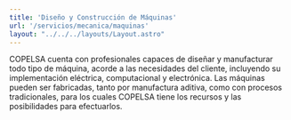 ```yaml
---
title: 'Diseño y Construcción de Máquinas'
url: '/servicios/mecanica/maquinas'
layout: "../../../layouts/Layout.astro"
---
```


<Cover title={frontmatter.title}/>
<Section img={imagen}>
<p slot="left">
COPELSA cuenta con profesionales capaces de diseñar y manufacturar todo tipo de máquina, acorde a las necesidades del cliente, incluyendo su implementación eléctrica, computacional y electrónica.  Las máquinas pueden ser fabricadas, tanto por manufactura aditiva, como con procesos tradicionales, para los cuales COPELSA tiene los recursos y las posibilidades para efectuarlos. 
</p>
</Section>
